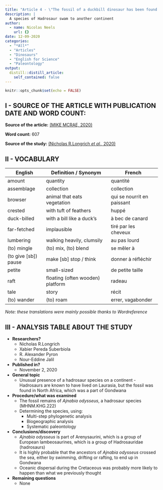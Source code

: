 ```yaml
---
title: "Article 4 - \"The fossil of a duckbill dinosaur has been found on the 'wrong' continent\""
description: |
  A species of Hadrosaur swam to another continent
author:
  - name: Nicolas Neels
    url: {}
date: 12-09-2020
categories:
  - "*All*"
  - "Articles"
  - "Dinosaurs"
  - "English for Science"
  - "Paleontology"
output:
  distill::distill_article:
    self_contained: false
---
```


```r
knitr::opts_chunk$set(echo = FALSE)
```

## I - SOURCE OF THE ARTICLE WITH PUBLICATION DATE AND WORD COUNT:
__Source of the article:__ [(MIKE MCRAE, 2020)](https://www.sciencealert.com/pony-sized-duckbill-dinosaur-fossil-found-in-the-last-place-anybody-would-suspect)

__Word count:__ 607


__Source of the study:__ [(Nicholas R.Longrich *et al.*, 2020)](https://doi.org/10.1016/j.cretres.2020.104678)


## II - VOCABULARY

| English              | Definition / Synonym                | French                     |
|----------------------|-------------------------------------|----------------------------|
| amount               | quantity                            | quantité                   |
| assemblage           | collection                          | collection                 |
| browser              | animal that eats vegetation         | qui se nourrit en paissant |
| crested              | with tuft of feathers               | huppé                      |
| duck-billed          | with a bill like a duck's           | à bec de canard            |
| far-fetched          | implausible                         | tiré par les cheveux       |
| lumbering            | walking heavily, clumsily           | au pas lourd               |
| (to) mingle          | (to) mix, (to) blend                | se mêler à                 |
| (to give [sb]) pause | make [sb] stop / think              | donner à réfléchir         |
| petite               | small-sized                         | de petite taille           |
| raft                 | floating (often wooden) platform    | radeau                     |
| tale                 | story                               | récit                      |
| (to) wander          | (to) roam                           | errer, vagabonder          |

*Note: these translations were mainly possible thanks to Wordreference*

## III - ANALYSIS TABLE ABOUT THE STUDY

* **Researchers?**
    + Nicholas R.Longrich
    + Xabier Pereda Suberbiola
    + R. Alexander Pyron
    + Nour-Eddine Jalil


* **Published in?**
    + November 2, 2020


* **General topic**
    + Unusual presence of a hadrosaur species on a continent
            - Hadrosaurs are known to have lived on Laurasia, but the fossil was found in North Africa, which was a part of Gondwana

* **Procedure/what was examined**
    + The fossil remains of *Ajnabia odysseus*, a hadrosaur species (MHNM.KHG.222)
    + Determining the species, using:
        - Multi-step phylogenetic analysis
        - Biogeographic analysis
        - Systematic paleontology
    
* **Conclusions/discovery**
    + *Ajnabia odysseus* is part of Arenysaurini, which is a group of European lambeosaurines, which is a group of Hadrosauridae (hadrosaurs)
    + It is highly probable that the ancestors of *Ajnabia odysseus* crossed the sea, either by swimming, drifting or rafting, to end up in Gondwana
    + Oceanic dispersal during the Cretaceous was probably more likely to happen than what we previously thought

* **Remaining questions**
    + None

